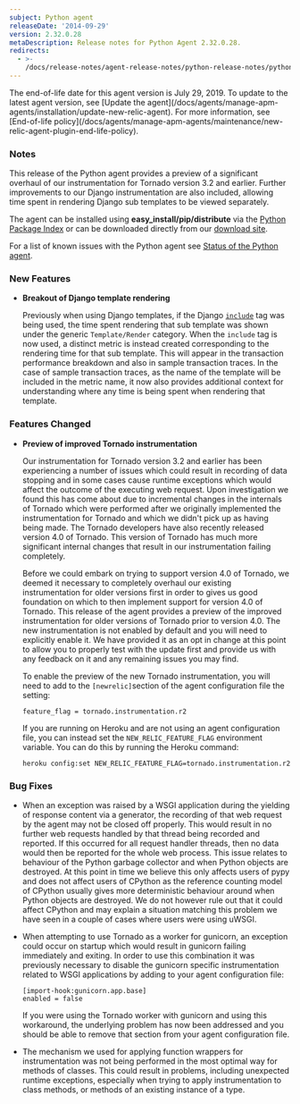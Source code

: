 ```yaml
---
subject: Python agent
releaseDate: '2014-09-29'
version: 2.32.0.28
metaDescription: Release notes for Python Agent 2.32.0.28.
redirects:
  - >-
    /docs/release-notes/agent-release-notes/python-release-notes/python-agent-2320x
---
```


<Callout variant="important">
  The end-of-life date for this agent version is July 29, 2019. To update to the latest agent version, see [Update the agent](/docs/agents/manage-apm-agents/installation/update-new-relic-agent). For more information, see [End-of-life policy](/docs/agents/manage-apm-agents/maintenance/new-relic-agent-plugin-end-life-policy).
</Callout>

### Notes

This release of the Python agent provides a preview of a significant overhaul of our instrumentation for Tornado version 3.2 and earlier. Further improvements to our Django instrumentation are also included, allowing time spent in rendering Django sub templates to be viewed separately.

The agent can be installed using **easy_install/pip/distribute** via the [Python Package Index](https://pypi.python.org/pypi/newrelic) or can be downloaded directly from our [download site](http://download.newrelic.com/python_agent/release/).

For a list of known issues with the Python agent see [Status of the Python agent](/docs/python/status-of-python-agent).

### New Features

* **Breakout of Django template rendering**

  Previously when using Django templates, if the Django [`include`](https://docs.djangoproject.com/en/1.7/ref/templates/builtins/#include) tag was being used, the time spent rendering that sub template was shown under the generic `Template/Render` category. When the `include` tag is now used, a distinct metric is instead created corresponding to the rendering time for that sub template. This will appear in the transaction performance breakdown and also in sample transaction traces. In the case of sample transaction traces, as the name of the template will be included in the metric name, it now also provides additional context for understanding where any time is being spent when rendering that template.

### Features Changed

* **Preview of improved Tornado instrumentation**

  Our instrumentation for Tornado version 3.2 and earlier has been experiencing a number of issues which could result in recording of data stopping and in some cases cause runtime exceptions which would affect the outcome of the executing web request. Upon investigation we found this has come about due to incremental changes in the internals of Tornado which were performed after we originally implemented the instrumentation for Tornado and which we didn't pick up as having being made. The Tornado developers have also recently released version 4.0 of Tornado. This version of Tornado has much more significant internal changes that result in our instrumentation failing completely.

  Before we could embark on trying to support version 4.0 of Tornado, we deemed it necessary to completely overhaul our existing instrumentation for older versions first in order to gives us good foundation on which to then implement support for version 4.0 of Tornado. This release of the agent provides a preview of the improved instrumentation for older versions of Tornado prior to version 4.0. The new instrumentation is not enabled by default and you will need to explicitly enable it. We have provided it as an opt in change at this point to allow you to properly test with the update first and provide us with any feedback on it and any remaining issues you may find.

  To enable the preview of the new Tornado instrumentation, you will need to add to the `[newrelic]`section of the agent configuration file the setting:

  ```
  feature_flag = tornado.instrumentation.r2
  ```

  If you are running on Heroku and are not using an agent configuration file, you can instead set the `NEW_RELIC_FEATURE_FLAG` environment variable. You can do this by running the Heroku command:

  ```
  heroku config:set NEW_RELIC_FEATURE_FLAG=tornado.instrumentation.r2
  ```

### Bug Fixes

* When an exception was raised by a WSGI application during the yielding of response content via a generator, the recording of that web request by the agent may not be closed off properly. This would result in no further web requests handled by that thread being recorded and reported. If this occurred for all request handler threads, then no data would then be reported for the whole web process. This issue relates to behaviour of the Python garbage collector and when Python objects are destroyed. At this point in time we believe this only affects users of pypy and does not affect users of CPython as the reference counting model of CPython usually gives more deterministic behaviour around when Python objects are destroyed. We do not however rule out that it could affect CPython and may explain a situation matching this problem we have seen in a couple of cases where users were using uWSGI.
* When attempting to use Tornado as a worker for gunicorn, an exception could occur on startup which would result in gunicorn failing immediately and exiting. In order to use this combination it was previously necessary to disable the gunicorn specific instrumentation related to WSGI applications by adding to your agent configuration file:

  ```
  [import-hook:gunicorn.app.base] 
  enabled = false
  ```

  If you were using the Tornado worker with gunicorn and using this workaround, the underlying problem has now been addressed and you should be able to remove that section from your agent configuration file.
* The mechanism we used for applying function wrappers for instrumentation was not being performed in the most optimal way for methods of classes. This could result in problems, including unexpected runtime exceptions, especially when trying to apply instrumentation to class methods, or methods of an existing instance of a type.
